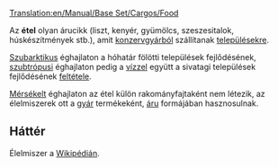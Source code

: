[[Translation:en/Manual/Base Set/Cargos/Food]]

{{hu/Rakomány|név=Étel
|kép=en/Foodprocplant.png
|termeli=szubarktikus és szubtrópusi éghajlaton [[hu/Manual/Base Set/Industries/Konzervgyár|konzervgyár]]
|fogadja=[[hu/Manual/Települések|település]]
}}

Az '''étel''' olyan árucikk (liszt, kenyér, gyümölcs, szeszesitalok, húskészítmények stb.), amit [[hu/Manual/Base Set/Industries/Konzervgyár|konzervgyárból]] szállítanak [[hu/Manual/Települések|településekre]]. 

[[hu/Manual/Éghajlatok#Szubarktikus|Szubarktikus]] éghajlaton a hóhatár fölötti települések fejlődésének, [[hu/Manual/Éghajlatok#Szubtrópusi|szubtrópusi]] éghajlaton pedig a [[hu/Manual/Base Set/Cargos/Víz|vízzel]] együtt a sivatagi települések fejlődésének [[hu/Manual/Települések#A_település fejlődésének éghajlatfüggő feltételei|feltétele]]. 

[[hu/Manual/Éghajlatok#Mérsékelt|Mérsékelt]] éghajlaton az étel külön rakományfajtaként nem létezik, az élelmiszerek ott a [[hu/Manual/Base Set/Industries/Gyár|gyár]] termékeként, [[hu/Manual/Base Set/Cargos/Áru|áru]] formájában hasznosulnak.


==Háttér==
Élelmiszer a [http://hu.wikipedia.org/wiki/Élelmiszer Wikipédián].

{{hu/Navbox Rakomány}}